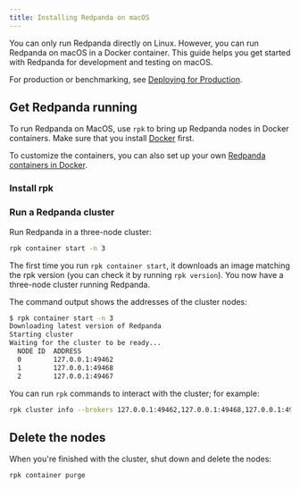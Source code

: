```yaml
---
title: Installing Redpanda on macOS
---
```


<head>
    <meta name="title" content="Installing Redpanda on macOS | Redpanda Docs"/>
    <meta name="description" content="MacOS quick start guide."/>
</head>


You can only run Redpanda directly on Linux. However, you can run Redpanda on macOS in a Docker container. This guide helps you get started with Redpanda for development and testing on macOS.

For production or benchmarking, see [Deploying for Production](../../deployment/production-deployment).

## Get Redpanda running

To run Redpanda on MacOS, use `rpk` to bring up Redpanda nodes in Docker containers.
Make sure that you install [Docker](https://docs.docker.com/docker-for-mac/install/) first.

To customize the containers, you can also set up your own [Redpanda containers in Docker](../../quickstart/quick-start-docker).

### Install rpk

<InstallRpkMacOS/>

### Run a Redpanda cluster

Run Redpanda in a three-node cluster: 

```bash
rpk container start -n 3
```

The first time you run `rpk container start`, it downloads an image matching the rpk version (you can check it by running `rpk version`).
You now have a three-node cluster running Redpanda.

The command output shows the addresses of the cluster nodes:

```bash
$ rpk container start -n 3
Downloading latest version of Redpanda
Starting cluster
Waiting for the cluster to be ready...
  NODE ID  ADDRESS          
  0        127.0.0.1:49462  
  1        127.0.0.1:49468  
  2        127.0.0.1:49467  
```

You can run `rpk` commands to interact with the cluster; for example:

```bash
rpk cluster info --brokers 127.0.0.1:49462,127.0.0.1:49468,127.0.0.1:49467
```

## Delete the nodes

When you're finished with the cluster, shut down and delete the nodes:

```bash
rpk container purge
```